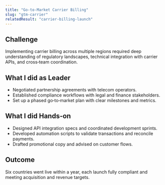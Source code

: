 ```yaml
---
title: "Go‑to‑Market Carrier Billing"
slug: "gtm-carrier"
relatedResult: "carrier-billing-launch"
---
```


## Challenge

Implementing carrier billing across multiple regions required deep understanding of regulatory landscapes, technical integration with carrier APIs, and cross‑team coordination.

## What I did as Leader

- Negotiated partnership agreements with telecom operators.
- Established compliance workflows with legal and finance stakeholders.
- Set up a phased go‑to‑market plan with clear milestones and metrics.

## What I did Hands‑on

- Designed API integration specs and coordinated development sprints.
- Developed automation scripts to validate transactions and reconcile payments.
- Drafted promotional copy and advised on customer flows.

## Outcome

Six countries went live within a year, each launch fully compliant and meeting acquisition and revenue targets.